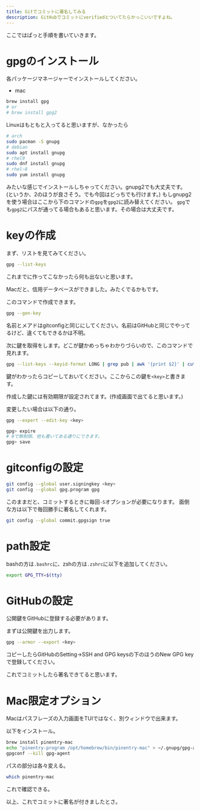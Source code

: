 ```yaml
---
title: Gitでコミットに著名してみる
description: GitHubでコミットにverifiedとついてたらかっこいいですよね。
---
```


ここではぱっと手順を書いていきます。

# gpgのインストール

各パッケージマネージャーでインストールしてください。

- mac

```bash
brew install gpg
# or
# brew install gpg2
```

Linuxはもともと入ってると思いますが、なかったら

```bash
# arch
sudo pacman -S gnupg
# debian
sudo apt install gnupg
# rhel9
sudo dnf install gnupg
# rhel~8
sudo yum install gnupg
```

みたいな感じでインストールしちゃってください。gnupg2でも大丈夫です。
(というか、2のほうが良さそう。でも今回はどっちでも行けます。)
もしgnupg2を使う場合はここから下のコマンドの`gpg`を`gpg2`に読み替えてください。
`gpg`でも`gpg2`にパスが通ってる場合もあると思います。その場合は大丈夫です。

# keyの作成

まず、リストを見てみてください。

```bash
gpg --list-keys
```

これまでに作ってこなかったら何も出ないと思います。

Macだと、信用データベースができました。みたくでるかもです。

このコマンドで作成できます。

```bash
gpg --gen-key
```
名前とメアドはgitconfigと同じにしてください。名前はGitHubと同じでやってるけど、違くてもできるかは不明。

次に鍵を取得をします。どこが鍵かめっちゃわかりづらいので、このコマンドで見れます。

```bash
gpg --list-keys --keyid-format LONG | grep pub | awk '{print $2}' | cut -d'/' -f2;
```

鍵がわかったらコピーしておいてください。ここからこの鍵を`<key>`と書きます。

作成した鍵には有効期限が設定されてます。(作成画面で出てると思います。)

変更したい場合は以下の通り。

```bash
gpg --expert --edit-key <key>

gpg> expire
# 0で無制限、他も書いてある通りにできます。
gpg> save
```

# gitconfigの設定

```bash
git config --global user.signingkey <key>
git config --global gpg.program gpg
```

このままだと、コミットするときに毎回`-S`オプションが必要になります。
面倒な方は以下で毎回勝手に著名してくれます。

```bash
git config --global commit.gpgsign true
```

# path設定

bashの方は`.bashrc`に、zshの方は`.zshrc`に以下を追加してください。

```bash
export GPG_TTY=$(tty)
```

# GitHubの設定

公開鍵をGitHubに登録する必要があります。

まずは公開鍵を出力します。

```bash
gpg --armor --export <key>
```
コピーしたらGitHubのSetting→SSH and GPG keysの下のほうのNew GPG keyで登録してください。

これでコミットしたら著名できてると思います。

# Mac限定オプション

Macはパスフレーズの入力画面をTUIではなく、別ウィンドウで出来ます。

以下をインストール。

```bash
brew install pinentry-mac
echo "pinentry-program /opt/homebrew/bin/pinentry-mac" > ~/.gnupg/gpg-agent.conf
gpgconf --kill gpg-agent
```

パスの部分は各々変える。

```bash
which pinentry-mac
```

これで確認できる。

以上、これでコミットに著名が付きましたとさ。
